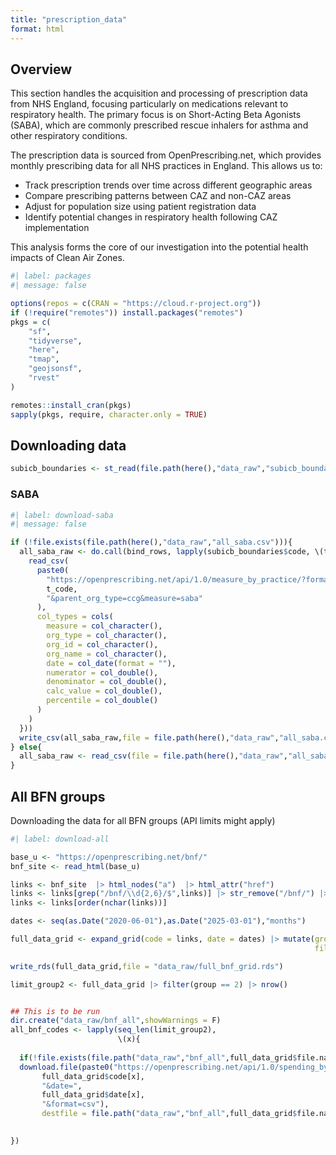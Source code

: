 ```yaml
---
title: "prescription_data"
format: html
---
```


## Overview

This section handles the acquisition and processing of prescription data from NHS England, focusing particularly on medications relevant to respiratory health. The primary focus is on Short-Acting Beta Agonists (SABA), which are commonly prescribed rescue inhalers for asthma and other respiratory conditions.

The prescription data is sourced from OpenPrescribing.net, which provides monthly prescribing data for all NHS practices in England. This allows us to:

- Track prescription trends over time across different geographic areas
- Compare prescribing patterns between CAZ and non-CAZ areas
- Adjust for population size using patient registration data
- Identify potential changes in respiratory health following CAZ implementation

This analysis forms the core of our investigation into the potential health impacts of Clean Air Zones.

```r
#| label: packages
#| message: false

options(repos = c(CRAN = "https://cloud.r-project.org"))
if (!require("remotes")) install.packages("remotes")
pkgs = c(
    "sf",
    "tidyverse",
    "here",
    "tmap",
    "geojsonsf",
    "rvest"
)

remotes::install_cran(pkgs)
sapply(pkgs, require, character.only = TRUE)
```


## Downloading data

```r
subicb_boundaries <- st_read(file.path(here(),"data_raw","subicb_boundaries.gpkg"))
```

### SABA

```r
#| label: download-saba
#| message: false

if (!file.exists(file.path(here(),"data_raw","all_saba.csv"))){
  all_saba_raw <- do.call(bind_rows, lapply(subicb_boundaries$code, \(t_code) {
    read_csv(
      paste0(
        "https://openprescribing.net/api/1.0/measure_by_practice/?format=csv&org=",
        t_code,
        "&parent_org_type=ccg&measure=saba"
      ),
      col_types = cols(
        measure = col_character(),
        org_type = col_character(),
        org_id = col_character(),
        org_name = col_character(),
        date = col_date(format = ""),
        numerator = col_double(),
        denominator = col_double(),
        calc_value = col_double(),
        percentile = col_double()
      )
    )
  }))
  write_csv(all_saba_raw,file = file.path(here(),"data_raw","all_saba.csv"))
} else{
  all_saba_raw <- read_csv(file = file.path(here(),"data_raw","all_saba.csv"))
}
```

## All BFN groups

Downloading the data for all BFN groups (API limits might apply)

```r
#| label: download-all

base_u <- "https://openprescribing.net/bnf/"
bnf_site <- read_html(base_u)

links <- bnf_site  |> html_nodes("a")  |> html_attr("href")
links <- links[grep("/bnf/\\d{2,6}/$",links)] |> str_remove("/bnf/") |> str_remove("/$")
links <- links[order(nchar(links))]

dates <- seq(as.Date("2020-06-01"),as.Date("2025-03-01"),"months")

full_data_grid <- expand_grid(code = links, date = dates) |> mutate(group = nchar(code),
                                                                    file.name = paste0(code,"_",date,".csv"))

write_rds(full_data_grid,file = "data_raw/full_bnf_grid.rds")

limit_group2 <- full_data_grid |> filter(group == 2) |> nrow()


## This is to be run 
dir.create("data_raw/bnf_all",showWarnings = F)
all_bnf_codes <- lapply(seq_len(limit_group2),
                        \(x){
  
  if(!file.exists(file.path("data_raw","bnf_all",full_data_grid$file.name[x]))){                        
  download.file(paste0("https://openprescribing.net/api/1.0/spending_by_org/?org_type=practice&code=",
       full_data_grid$code[x],
       "&date=",
       full_data_grid$date[x],
       "&format=csv"),
       destfile = file.path("data_raw","bnf_all",full_data_grid$file.name[x]),mode = "wb")}
        

})   
```


